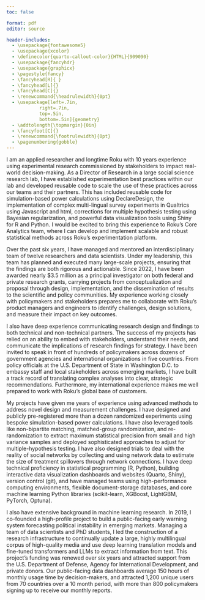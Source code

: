 ```yaml
---
toc: false

format: pdf
editor: source

header-includes:
  - \usepackage{fontawesome5}
  - \usepackage{xcolor}
  - \definecolor{quarto-callout-color}{HTML}{909090}
  - \usepackage{fancyhdr}
  - \usepackage{graphicx}
  - \pagestyle{fancy}
  - \fancyhead[R]{ }
  - \fancyhead[L]{}
  - \fancyhead[C]{}
  - \renewcommand{\headrulewidth}{0pt}
  - \usepackage[left=.7in,
            right=.7in,
            top=.5in,
            bottom=.5in]{geometry} 
  - \addtolength{\topmargin}{0in}
  - \fancyfoot[C]{}
  - \renewcommand{\footrulewidth}{0pt}
  - \pagenumbering{gobble}
---
```



\begin{flushleft}
Jeremy Springman, PhD\\
Director of Research, PDRI-DevLab\\
Research Assistant Professor, University of Pennsylvania\\
\url{jrspringman.github.io}
\end{flushleft}


I am an applied researcher and longtime Roku with 10 years experience using experimental research commissioned by stakeholders to impact real-world decision-making. As a Director of Research in a large social science research lab, I have established experimentation best practices within our lab and developed reusable code to scale the use of these practices across our teams and their partners. This has included reusable code for simulation-based power calculations using DeclareDesign, the implementation of complex multi-lingual survey experiments in Qualtrics using Javascript and html, corrections for multiple hypothesis testing using Bayesian regularization, and powerful data visualization tools using Shiny for R and Python. I would be excited to bring this experience to Roku's Core Analytics team, where I can develop and implement scalable and robust statistical methods across Roku’s experimentation platform.

Over the past six years, I have managed and mentored an interdisciplinary team of twelve researchers and data scientists. Under my leadership, this team has planned and executed many large-scale projects, ensuring that the findings are both rigorous and actionable. Since 2022, I have been awarded nearly \$3.5 million as a principal investigator on both federal and private research grants, carrying projects from conceptualization and proposal through design, implementation, and the dissemination of results to the scientific and policy communities. My experience working closely with policymakers and stakeholders prepares me to collaborate with Roku's product managers and engineers to identify challenges, design solutions, and measure their impact on key outcomes. 

I also have deep experience communicating research design and findings to both technical and non-technical partners. The success of my projects has relied on an ability to embed with stakeholders, understand their needs, and communicate the implications of research findings for strategy. I have been invited to speak in front of hundreds of policymakers across dozens of government agencies and international organizations in five countries. From policy officials at the U.S. Department of State in Washington D.C. to embassy staff and local stakeholders across emerging markets, I have built a track record of translating complex analyses into clear, strategic recommendations. Furthermore, my international experience makes me well prepared to work with Roku's global base of customers.

My projects have given me years of experience using advanced methods to address novel design and measurement challenges. I have designed and publicly pre-registered more than a dozen randomized experiments using bespoke simulation-based power calculations. I have also leveraged tools like non-bipartite matching, matched-group randomization, and re-randomization to extract maximum statistical precision from small and high variance samples and deployed sophisticated approaches to adjust for multiple-hypothesis testing. I have also designed trials to deal with the reality of social networks by collecting and using network data to estimate the size of treatment spillovers through network connections. I have deep technical proficiency in statistical programming (R, Python), building interactive data visualization dashboards and websites (Quarto, Shiny), version control (git), and have managed teams using high-performance computing environments, flexible document-storage databases, and core machine learning Python libraries (scikit-learn, XGBoost, LightGBM, PyTorch, Optuna). 

<!-- My experimental research has directly informed policy. I led a randomized evaluation that provided rigorous evidence that a U.S. government foreign aid program was failing to accomplish it's goals, resulting in the program's cancellation. In another project, I worked with policymakers to design a conjoint survey experiment that answered pressing questions about the strategic behavior of non-profits receiving U.S. support in emerging markets. I proposed changes to how the agency supports local partners that were implemented. A third project used insights from behavioral psychology and economics to design and evaluate an intervention to increase civic engagement and social cohesion among youth in highly polarized countries. This resulted in a highly effective intervention that my partners are seeking to scale across developing countries. -->

I also have extensive background in machine learning research. In 2019, I co-founded a high-profile project to build a public-facing early warning system forecasting political instability in emerging markets. Managing a team of data scientists and PhD students, I led the construction of a research infrastructure to continually update a large, highly multilingual corpus of high-quality media and use deep learning translation models and fine-tuned transformers and LLMs to extract information from text. This project's funding was renewed over six years and attracted support from the U.S. Department of Defense, Agency for International Development, and private donors. Our public-facing data dashboards average 150 hours of monthly usage time by decision-makers, and attracted 1,200 unique users from 70 countries over a 10 month period, with more than 800 policymakers signing up to receive our monthly reports. 









